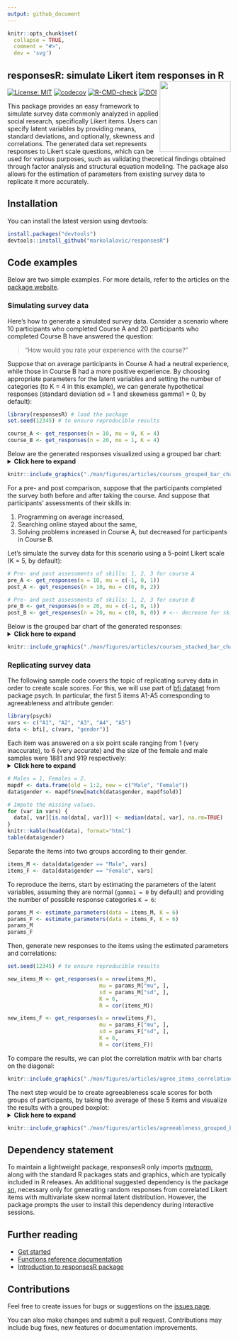 ```yaml
---
output: github_document
---
```


```r
knitr::opts_chunk$set(
  collapse = TRUE,
  comment = "#>",
  dev = 'svg')
```

## responsesR: simulate Likert item responses in R <img src="./man/figures/logo.png" align="right" height="160" style="float:right; height:160px;"/>

<!-- badges: start -->
[![License: MIT](https://img.shields.io/badge/License-MIT-yellow.svg)](https://opensource.org/licenses/MIT)
[![codecov](https://codecov.io/gh/markolalovic/responsesR/graph/badge.svg?token=HZTG6RUB2J)](https://codecov.io/gh/markolalovic/responsesR)
[![R-CMD-check](https://github.com/markolalovic/responsesR/actions/workflows/R-CMD-check.yaml/badge.svg)](https://github.com/markolalovic/responsesR/actions/workflows/R-CMD-check.yaml)
[![DOI](https://zenodo.org/badge/DOI/10.5281/zenodo.10889981.svg)](https://doi.org/10.5281/zenodo.10889981)
<!-- badges: end -->

This package provides an easy framework to simulate survey data commonly analyzed in applied social research, specifically Likert items. Users can specify latent variables by providing means, standard deviations, and optionally, skewness and correlations. The generated data set represents responses to Likert scale questions, which can be used for various purposes, such as validating theoretical findings obtained through factor analysis and structural equation modeling. The package also allows for the estimation of parameters from existing survey data to replicate it more accurately.

## Installation
You can install the latest version using devtools:
```r
install.packages("devtools")
devtools::install_github("markolalovic/responsesR")
```

## Code examples
Below are two simple examples. For more details, refer to the articles on the [package website](https://lalovic.io/responsesR/).

### Simulating survey data
Here's how to generate a simulated survey data. Consider a scenario where 10 participants who completed Course A and 20 participants who completed Course B have answered the question:

> "How would you rate your experience with the course?" 

Suppose that on average participants in Course A had a neutral experience, while those in Course B had a more positive experience. By choosing appropriate parameters for the latent variables and setting the number of categories (to K = 4 in this example), we can generate hypothetical responses (standard deviation sd = 1 and skewness gamma1 = 0, by default):
```r
library(responsesR) # load the package
set.seed(12345) # to ensure reproducible results

course_A <- get_responses(n = 10, mu = 0, K = 4)
course_B <- get_responses(n = 20, mu = 1, K = 4)
```

Below are the generated responses visualized using a grouped bar chart:
<details>
  <summary><b><a style="cursor: pointer;">Click here to expand </a></b> </summary>

``` r
# To summarize the results, create a data frame from all responses.
K <- 4
ngroups <- 2
cats <- c("Poor", "Fair", "Good", "Excellent")
data <- data.frame(
  Course = rep(c("A", "B"), each=K),
  Response = factor(rep(cats, ngroups), levels=cats),
  Prop = c(get_prop_table(course_A, K), get_prop_table(course_B, K)))
data <- data[data$Prop > 0, ]
# > data
#   Course  Response Prop
# 1      A      Poor 0.30
# 2      A      Fair 0.20
# 3      A      Good 0.20
# 4      A Excellent 0.30
# 6      B      Fair 0.10
# 7      B      Good 0.25
# 8      B Excellent 0.65

# The results can then be visualized using a grouped bar chart.
xbreaks <- seq(from = 0, to = .8, length.out = 5)
xlimits <- c(0, max(data$Prop) + 0.01)
xlabs <- sapply(xbreaks, percentify)
data$Course <- factor(data$Course, levels = c("B", "A"))
p <- ggplot(data=data, aes(x=Prop, y=Response, fill=Course)) +
  geom_col(position=position_dodge2(preserve = "single", padding = 0)) +  
  scale_x_continuous(breaks = xbreaks, labels = xlabs, limits = xlimits) +  
  scale_y_discrete(limits = rev(levels(data$Response))) +
  scale_fill_manual("legend", 
                    values = c("#64BAAA", "#154E56"), 
                    labels = c("Course A", "Course B"),
                    limits = c("A", "B")) + 
  ggtitle("How would you rate your experience with the course?") +
  theme(text = element_text(size=10),
        axis.title.y = element_blank(),
        axis.title.x = element_blank(),
        legend.position = "bottom",
        legend.title = element_blank(),
        plot.title = element_text(size=11))
p
```

</details>
<p> </p>

```r
knitr::include_graphics("./man/figures/articles/courses_grouped_bar_chart.svg")
```

For a pre- and post comparison, suppose that the participants completed the survey both before and after taking the course. And suppose that participants' assessments of their skills in:

1. Programming on average increased, 
2. Searching online stayed about the same,
3. Solving problems increased in Course A, but decreased for participants in Course B.

Let's simulate the survey data for this scenario using a 5-point Likert scale (K = 5, by default):
```r
# Pre- and post assessments of skills: 1, 2, 3 for course A
pre_A <- get_responses(n = 10, mu = c(-1, 0, 1))
post_A <- get_responses(n = 10, mu = c(0, 0, 2))

# Pre- and post assessments of skills: 1, 2, 3 for course B
pre_B <- get_responses(n = 20, mu = c(-1, 0, 1))
post_B <- get_responses(n = 20, mu = c(0, 0, 0)) # <-- decrease for skill 3
```

Below is the grouped bar chart of the generated responses:
<details>
  <summary><b><a style="cursor: pointer;">Click here to expand </a></b> </summary>

``` r
# To summarize the results, create a data frame from all responses.
data <- list(pre_A, post_A, pre_B, post_B)
items <- 6 # for 3 questions before and after
K <- 5 # for a 5-point Likert scale
skills <- c("Programming", "Searching online", "Solving problems")
questions <- rep(as.vector(sapply(skills, function(skill) rep(skill, K))), 4)
questions <- factor(questions, levels = skills)
data <- data.frame (
  Course = c(rep("Course A", items * K), rep("Course B", items * K)),
  Question = questions,
  Time = as.factor(rep(c(rep("before", 3*K), rep("after", 3*K)), 2)),
  resp = rep(rep(1:K, 3), length(data)),
  prop = as.vector(sapply(data, function(d) as.vector(t(get_prop_table(d, K))))))
# > head(data)
#     Course         Question   Time resp prop
# 1 Course A      Programming before    1  0.2
# 2 Course A      Programming before    2  0.4
# 3 Course A      Programming before    3  0.3
# 4 Course A      Programming before    4  0.0
# 5 Course A      Programming before    5  0.1
# 6 Course A Searching online before    1  0.1

# And visualize the results with a stacked bar chart:
data_pos <- data[data$resp >= 4, ]
data_neg <- data[data$resp <= 2, ]

data_neu <- data[data$resp == 3, ]
data_neu$prop <- data_neu$prop / 2

data_pos <- rbind(data_pos, data_neu)
data_pos$resp <- factor(data_pos$resp, levels = rev(1:5))

data_neg <- rbind(data_neg, data_neu)
data_neg$prop <- (-data_neg$prop)
data_neg$resp <- factor(data_neg$resp, levels = 1:5)

color_palette <- brewer.pal(n=5, name = "BrBG") 
color_palette[3] <- "#bababaff"
p <- ggplot(data = data_pos, aes(x = Time, y = prop, fill = resp)) +
  geom_col() +
  geom_col(data = data_neg) +
  coord_flip() +
  facet_nested(
    rows = vars(Question, Course), switch = "y",
    strip = strip_nested(size = "variable"),
    labeller = labeller(Question = label_wrap_gen(width = 10))
  ) +
  theme_bw() +
  theme(strip.placement = "outside") +
  theme(
    axis.ticks.x = element_blank(),
    axis.ticks.y = element_blank(),
    legend.position = "bottom",
    legend.title = element_blank(),
    text = element_text(size = 10),
    strip.text.y.left = element_text(angle = 0, size = 8),
    panel.spacing.y = unit(c(2, 5, 2, 5, 2), "mm")
  ) +
  xlab("") +
  ylab("Percentage") +
  scale_y_continuous(limits = c(-1, 1), 
                     breaks = seq(from = -1, to = 1, by = 0.5), 
                     labels = c(100, 50, 0, 50, 100)) + 
  scale_fill_manual("", breaks = 1:5, values = color_palette,
                      labels = c("Very poor", "Poor", "Fair", "Good", "Very good"))
p
```

</details>
<p> </p>

```r
knitr::include_graphics("./man/figures/articles/courses_stacked_bar_chart.svg")
```


### Replicating survey data
The following sample code covers the topic of replicating survey data in order to create scale scores. For this, we will use part of [bfi dataset](https://search.r-project.org/CRAN/refmans/psych/html/bfi.html) from package psych. In particular, the first 5 items A1-A5 corresponding to agreeableness and attribute gender:

```r
library(psych)
vars <- c("A1", "A2", "A3", "A4", "A5")
data <- bfi[, c(vars, "gender")]
```

Each item was answered on a six point scale ranging from 1 (very inaccurate), to 6 (very accurate) and the size of the female and male samples were 1881 and 919 respectively:
<details>
  <summary><b><a style="cursor: pointer;">Click here to expand </a></b> </summary>

``` r
# Males = 1, Females = 2.
mapdf <- data.frame(old = 1:2, new = c("Male", "Female"))
data$gender <- mapdf$new[match(data$gender, mapdf$old)]

# Impute the missing values.
for (var in vars) {
  data[, var][is.na(data[, var])] <- median(data[, var], na.rm=TRUE)
}
knitr::kable(head(data), format="html")
table(data$gender)
```

</details>
<p> </p>
```r
# Males = 1, Females = 2.
mapdf <- data.frame(old = 1:2, new = c("Male", "Female"))
data$gender <- mapdf$new[match(data$gender, mapdf$old)]

# Impute the missing values.
for (var in vars) {
  data[, var][is.na(data[, var])] <- median(data[, var], na.rm=TRUE)
}
knitr::kable(head(data), format="html")
table(data$gender)
```

Separate the items into two groups according to their gender.
```r
items_M <- data[data$gender == "Male", vars]
items_F <- data[data$gender == "Female", vars]
```

To reproduce the items, start by estimating the parameters of the latent variables, assuming they are normal (`gamma1 = 0` by default) and providing the number of possible response categories `K = 6`:
```r
params_M <- estimate_parameters(data = items_M, K = 6)
params_F <- estimate_parameters(data = items_F, K = 6)
params_M
params_F
```

Then, generate new responses to the items using the estimated parameters and correlations:
```r
set.seed(12345) # to ensure reproducible results

new_items_M <- get_responses(n = nrow(items_M), 
                             mu = params_M["mu", ], 
                             sd = params_M["sd", ],
                             K = 6,
                             R = cor(items_M))

new_items_F <- get_responses(n = nrow(items_F), 
                             mu = params_F["mu", ],
                             sd = params_F["sd", ],
                             K = 6,
                             R = cor(items_F))
```

To compare the results, we can plot the correlation matrix with bar charts on the diagonal:

```r
knitr::include_graphics("./man/figures/articles/agree_items_correlations_comparison.svg")
```

The next step would be to create agreeableness scale scores for both groups of participants, by taking the average of these 5 items and visualize the results with a grouped boxplot:
<details>
  <summary><b><a style="cursor: pointer;">Click here to expand </a></b> </summary>

``` r
# Combine new items and gender in new_data data frame.
new_data <- data.frame(rbind(new_items_M, new_items_F))
new_data$gender <- c(rep("Male", nrow(items_M)), rep("Female", nrow(items_F)))
head(new_data)

# We also need to reverse the first item because it has negative correlations
data$A1 <- (min(data$A1) + max(data$A1)) - data$A1
new_data$Y1 <- (min(new_data$Y1) + max(new_data$Y1)) - new_data$Y1

# Create agreeableness scale scores
data$agreeable <- rowMeans(data[, vars])
new_data$agreeable <- rowMeans(new_data[, c("Y1", "Y2", "Y3", "Y4", "Y5")])

# And visualize the results with a grouped boxplot.
scale_boxplot <- function(data, title="") {
  xbreaks <- seq(from = 2, to = 6, length.out = 3)
  p <- ggplot(data, aes(x = agreeable, y = gender)) + 
    geom_boxplot() +
    scale_x_continuous(breaks = xbreaks) +
    ggtitle(title) +
    theme(text = element_text(size = 8),
          plot.title = element_text(size=10),          
          axis.title.y = element_blank())
  return(p)
}
p1 <- scale_boxplot(data, "Agreeableness in men and women")
p2 <- scale_boxplot(new_data, "Reproduced agreeableness in men and women")
plot_grid(p1, p2,  nrow = 2)
```

</details>
<p> </p>

```r
knitr::include_graphics("./man/figures/articles/agreeableness_grouped_boxplot.svg")
```

## Dependency statement
To maintain a lightweight package, responsesR only imports [mvtnorm](https://cran.r-project.org/web/packages/mvtnorm/index.html), along with the standard R packages stats and graphics, which are typically included in R releases. An additional suggested dependency is the package [sn](https://cran.r-project.org/web/packages/sn/index.html), necessary only for generating random responses from correlated Likert items with multivariate skew normal latent distribution. However, the package prompts the user to install this dependency during interactive sessions.

## Further reading
* [Get started](https://markolalovic.github.io/responsesR/articles/responsesR.html)
* [Functions reference documentation](https://markolalovic.github.io/responsesR/reference/index.html)
* [Introduction to responsesR package](https://markolalovic.github.io/responsesR/articles/introduction_to_responsesR.html)

## Contributions
Feel free to create issues for bugs or suggestions on the [issues page](https://github.com/markolalovic/responsesR/issues).

You can also make changes and submit a pull request. Contributions may include bug fixes, new features or documentation improvements.

